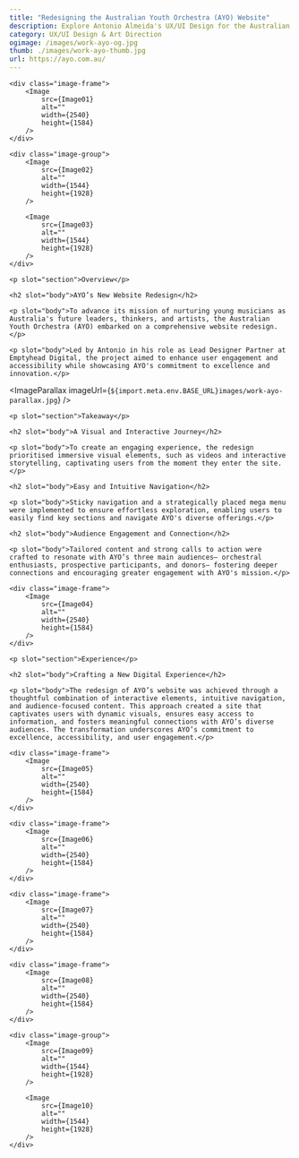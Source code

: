 ```yaml
---
title: "Redesigning the Australian Youth Orchestra (AYO) Website"
description: Explore Antonio Almeida's UX/UI Design for the Australian Youth Orchestra (AYO), enhancing engagement, accessibility, and showcasing AYO's commitment to excellence in music education.
category: UX/UI Design & Art Direction
ogimage: /images/work-ayo-og.jpg
thumb: ./images/work-ayo-thumb.jpg
url: https://ayo.com.au/
---
```




<div class="wrapper image-wrapper">

    <div class="image-frame">
        <Image  
            src={Image01}
            alt="" 
            width={2540}
            height={1584}
        />
    </div>

    <div class="image-group">
        <Image 
            src={Image02}
            alt="" 
            width={1544}
            height={1928}
        />

        <Image 
            src={Image03}
            alt="" 
            width={1544}
            height={1928}
        />
    </div>
</div>


<Hgroup sectionId="overview">			
    
    <p slot="section">Overview</p>
    
    <h2 slot="body">AYO’s New Website Redesign</h2>			
    
    <p slot="body">To advance its mission of nurturing young musicians as Australia's future leaders, thinkers, and artists, the Australian Youth Orchestra (AYO) embarked on a comprehensive website redesign.</p>
    
    <p slot="body">Led by Antonio in his role as Lead Designer Partner at Emptyhead Digital, the project aimed to enhance user engagement and accessibility while showcasing AYO's commitment to excellence and innovation.</p>

</Hgroup>


<ImageParallax imageUrl={`${import.meta.env.BASE_URL}images/work-ayo-parallax.jpg`} />


<Hgroup sectionId="takeaways">			

    <p slot="section">Takeaway</p>
    
    <h2 slot="body">A Visual and Interactive Journey</h2>
    
    <p slot="body">To create an engaging experience, the redesign prioritised immersive visual elements, such as videos and interactive storytelling, captivating users from the moment they enter the site.</p>
    
    <h2 slot="body">Easy and Intuitive Navigation</h2>
    
    <p slot="body">Sticky navigation and a strategically placed mega menu were implemented to ensure effortless exploration, enabling users to easily find key sections and navigate AYO's diverse offerings.</p>
    
    <h2 slot="body">Audience Engagement and Connection</h2>
    
    <p slot="body">Tailored content and strong calls to action were crafted to resonate with AYO’s three main audiences— orchestral enthusiasts, prospective participants, and donors— fostering deeper connections and encouraging greater engagement with AYO's mission.</p>

</Hgroup> 


<div class="wrapper image-wrapper">

    <div class="image-frame">
        <Image  
            src={Image04}
            alt="" 
            width={2540}
            height={1584}
        />
    </div>
    
</div>


<Hgroup sectionId="experience">			
    
    <p slot="section">Experience</p>
    
    <h2 slot="body">Crafting a New Digital Experience</h2>

    <p slot="body">The redesign of AYO’s website was achieved through a thoughtful combination of interactive elements, intuitive navigation, and audience-focused content. This approach created a site that captivates users with dynamic visuals, ensures easy access to information, and fosters meaningful connections with AYO’s diverse audiences. The transformation underscores AYO’s commitment to excellence, accessibility, and user engagement.</p>
</Hgroup> 


<div class="wrapper image-wrapper">

    <div class="image-frame">
        <Image  
            src={Image05}
            alt="" 
            width={2540}
            height={1584}
        />
    </div>

    <div class="image-frame">
        <Image  
            src={Image06}
            alt="" 
            width={2540}
            height={1584}
        />
    </div>

    <div class="image-frame">
        <Image  
            src={Image07}
            alt="" 
            width={2540}
            height={1584}
        />
    </div>

    <div class="image-frame">
        <Image  
            src={Image08}
            alt="" 
            width={2540}
            height={1584}
        />
    </div>

    <div class="image-group">
        <Image 
            src={Image09}
            alt="" 
            width={1544}
            height={1928}
        />

        <Image 
            src={Image10}
            alt="" 
            width={1544}
            height={1928}
        />
    </div>
</div>